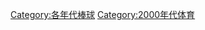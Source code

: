 {{Catnav|頁面分類|...|体育|球類運動|棒球|每年棒球}}
[[Category:各年代棒球|Category:各年代棒球]]
[[Category:2000年代体育|Category:2000年代体育]]
